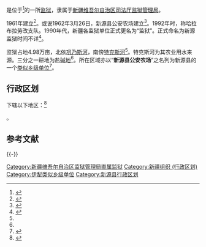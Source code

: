{{中国乡级行政区|65/40/25/403/000}}
'''{{PAGENAMEBASE}}'''是位于{{PRC admin/fullname|65/40/25/202/000|4}}<ref name="aa1">{{Cite journal|title=《盐碱地开发种植水稻的可行性及技术措施》|author=沈忠、李俊兴、陈鹏、张学超|url=http://www.cqvip.com/QK/97686X/200802/26751010.html|date=2008|journal=新疆农业科技|publisher=新疆维吾尔自治区农业厅农业信息中心|issue=2008年第2期|location=新疆维吾尔自治区乌鲁木齐市|pages=22|issn=1007-3574}}</ref>{{Rp|22}}的一所[[监狱|监狱]]，隶属于[[新疆维吾尔自治区司法厅|新疆维吾尔自治区司法厅]][[新疆维吾尔自治区监狱管理局|监狱管理局]]。

1961年建立<ref name="aa2">{{Cite journal|title=《新源监狱》|url=https://www.cnki.com.cn/Journal/G-G1-JRXJ-2008-15.htm|date=2008|journal=今日新疆|publisher=新疆维吾尔自治区党委|issue=2008年15期|location=新疆维吾尔自治区乌鲁木齐市|issn=1673-3037}}</ref>。或说1962年3月26日，新源县公安农场建立<ref>{{Cite journal|title=《新源采访历险记》|author=石野|url=http://qikan.cqvip.com/Qikan/Article/Detail?id=24200682|date=2007|journal=今传媒|publisher=今传媒杂志社|issue=2007年第4期|location=陕西省西安市|pages=50—52|issn=1672-8122|quote=新源监狱原“五七”农场的妇女职工，共有120多人。1962年3月26日，新源公安农场成立，来自附近几家农场及全国多个省市的妇女开始参加该农场的建设[……]}}</ref>{{Rp|50}}。1992年时，称哈拉布拉劳改支队。1990年代，新疆各监狱单位正式更名为“监狱”。正式命名为新源监狱时间不详<ref name="a1">{{Cite web|title=【改革开放40年】新疆监狱：我们奋斗的40年|url=http://www.chinapeace.gov.cn/chinapeace/c53712/2018-12/21/content_12024088.shtml|accessdate=2021-06-12|author=雷梦怡|date=2018-02-15|publisher=中国长安网|quote=九十年代，新疆监狱各单位正式更名为“监狱”[……]1992年9月1日，哈拉布拉劳改支队（新源监狱）举行人民警察警衔首次授衔仪式[……]}}</ref>。

监狱占地4.98万亩，北依[[巩乃斯河|巩乃斯河]]，南傍[[特克斯河|特克斯河]]<ref name="aa2" />。特克斯河为其农业用水来源。三分之一耕地为[[盐碱地|盐碱地]]<ref name="aa1" />{{Rp|22}}。所在区域亦以“'''新源县公安农场'''”之名列为新源县的一个[[类似乡级单位|类似乡级单位]]<ref>{{PRC admin/ref sgc|{{PRC admin/parent|65/40/25/403/000}}}}</ref>。

== 行政区划 ==
{{PAGENAMEBASE}}下辖以下地区：<ref>{{PRC admin/ref sgc|65/40/25/403/000}}</ref>

{{PRC admin/children|65/40/25/403/000}}。

== 参考文献 ==
{{Reflist}}

{{-}}
{{新源县行政区划}}
[[Category:新疆维吾尔自治区监狱管理局直属监狱|Category:新疆维吾尔自治区监狱管理局直属监狱]]
[[Category:新疆组织_(行政区划)|Category:新疆组织 (行政区划)]]
[[Category:伊犁类似乡级单位|Category:伊犁类似乡级单位]]
[[Category:新源县行政区划|Category:新源县行政区划]]